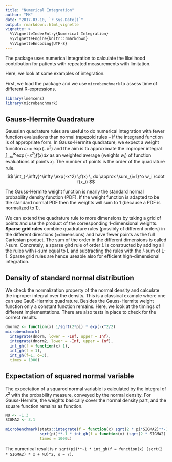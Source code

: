 ```yaml
---
title: "Numerical Integration"
author: "MK"
date: "2017-03-10, `r Sys.Date()`"
output: rmarkdown::html_vignette
vignette: >
  %\VignetteIndexEntry{Numerical Integration}
  %\VignetteEngine{knitr::rmarkdown}
  %\VignetteEncoding{UTF-8}
---
```


The package uses numerical integration to calculate the likelihood contribution for patients with repeated measurements with limitation.

Here, we look at some examples of integration.

First, we load the package and we use `microbenchmark` to assess time of different R-expressions.

```r
library(lme4cens)
library(microbenchmark)
```

## Gauss-Hermite Quadrature
Gaussian quadrature rules are useful to do numerical integration with fewer function evaluations than normal trapezoid rules -- if the integrand function is of appropriate form.
In Gauss-Hermite quadrature, we expect a weight funciton $\omega = \exp(-x^2)$ and the aim is to approximate the improper integral $\int_{-\infty}^\infty \exp(-x^2) f(x) dx$ as an weighted average (weights $w_i$) of function evaluations at points $x_i$. The number of points is the order of the quadrature rule.
$$
\int_{-\infty}^\infty \exp(-x^2) \;f(x) \, dx \approx \sum_{i=1}^o w_i \cdot f(x_i)
$$

The Gauss-Hermite weight function is nearly the standard normal probability density function (PDF).
If the weight function is adapted to be the standard normal PDF then the weights will sum to 1 (because a PDF is normalized to 1).

We can extend the quadrature rule to more dimensions by taking a grid of points and use the product of the corresponding 1-dimensional weights.
__Sparse grid rules__  combine quadrature rules (possibly of different orders) in the different directions (=dimensions) and have fewer points as the full Cartesian product.
The sum of the order in the different dimensions is called _l_-sum.
Concretely, a sparse gird rule of order _L_ is constructed by adding all the rules with _l_-sum equal to L and subtracting the rules with the _l_-sum of L-1.
Sparse grid rules are hence useable also for efficient high-dimensional integration.



## Density of standard normal distribution
We check the normalization property of the normal density and  calculate the inproper integral over the density.
This is a classical example where one can use Gauß-Hermite quadrature. 
Besides the Gauss-Hermite weight function only a constant function remains.
Here, we look at the timings of different implementations. There are also tests in place to check for the correct results.

```r
dnorm2 <- function(x) 1/sqrt(2*pi) * exp(-x^2/2)
microbenchmark(
  integrate(dnorm, lower = -Inf, upper = Inf),
  integrate(dnorm2, lower = -Inf, upper = Inf),
  int_gh(f = function(x) 1),
  int_gh(f = 1),
  int_gh(f=1, o=3),
  times = 1000)

```


## Expectation of squared normal variable
The expectation of a squared normal variable is calculated by the integral of $x^2$ with the probability measure, conveyed by the normal density.
For Gauss-Hermite, the weights basically cover the normal density part, and the square function remains as function.

```r
MU <- -1.3
SIGMA2 <- 3.1

microbenchmark(stats::integrate(f = function(x) sqrt(2 * pi*SIGMA2)**-1 * exp(-(x-MU)^2/(2*SIGMA2)) * x^2, lower = -Inf, upper = Inf),
               sqrt(pi)**-1 * int_gh(f = function(x) (sqrt(2 * SIGMA2) * x + MU)^2, o = 7),
               times = 1000L)
```
The numerical result is `r sqrt(pi)**-1 * int_gh(f = function(x) (sqrt(2 * SIGMA2) * x + MU)^2, o = 7)`.
